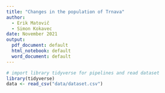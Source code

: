 ```yaml
---
title: "Changes in the population of Trnava"
author: 
  - Erik Matovič
  - Simon Kokavec
date: November 2021
output:
  pdf_document: default
  html_notebook: default
  word_document: default
---
```


```r
# import library tidyverse for pipelines and read dataset
library(tidyverse)                
data <- read_csv("data/dataset.csv")
```
